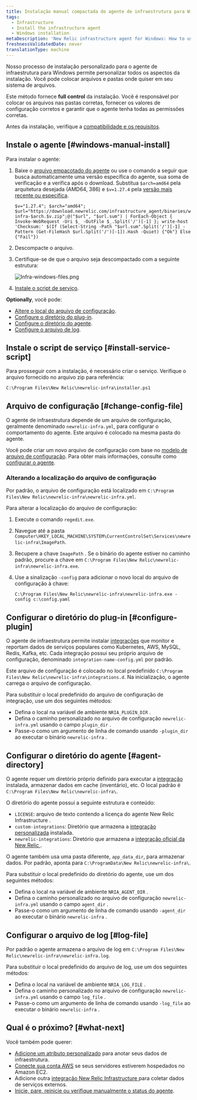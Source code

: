 ```yaml
---
title: Instalação manual compactada do agente de infraestrutura para Windows
tags:
  - Infrastructure
  - Install the infrastructure agent
  - Windows installation
metaDescription: 'New Relic infrastructure agent for Windows: How to use the manual install script so you can adapt it to your environment.'
freshnessValidatedDate: never
translationType: machine
---
```



Nosso processo de instalação personalizado para o agente de infraestrutura para Windows permite personalizar todos os aspectos da instalação. Você pode colocar arquivos e pastas onde quiser em seu sistema de arquivos.

Este método fornece <DoNotTranslate>**full control**</DoNotTranslate> da instalação. Você é responsável por colocar os arquivos nas pastas corretas, fornecer os valores de configuração corretos e garantir que o agente tenha todas as permissões corretas.

Antes da instalação, verifique a [compatibilidade e os requisitos](/docs/infrastructure/install-infrastructure-agent/get-started/requirements-infrastructure-agent).

## Instale o agente [#windows-manual-install]

Para instalar o agente:

1. Baixe o [arquivo empacotado do agente](https://download.newrelic.com/infrastructure_agent/binaries/windows/) ou use o comando a seguir que busca automaticamente uma versão específica do agente, sua soma de verificação e a verifica após o download. Substitua `$arch=amd64` pela arquitetura desejada (AMD64, 386) e `$v=1.27.4` pela [versão mais recente ou específica](https://github.com/newrelic/infrastructure-agent/releases/latest).

   ```
   $v="1.27.4"; $arch="amd64"; $url="https://download.newrelic.com/infrastructure_agent/binaries/windows/$arch/newrelic-infra-$arch.$v.zip";@("$url", "$url.sum") | ForEach-Object { Invoke-WebRequest -Uri $_ -OutFile $_.Split('/')[-1] }; write-host 'Checksum:' $(If (Select-String -Path "$url.sum".Split('/')[-1] -Pattern (Get-FileHash $url.Split('/')[-1]).Hash -Quiet) {"Ok"} Else {"Fail"})
   ```

2. Descompacte o arquivo.

3. Certifique-se de que o arquivo seja descompactado com a seguinte estrutura:

   <img
     title="Infra-windows-files.png"
     alt="Infra-windows-files.png"
     src={infrastructureInfraAgentWindowsFolderStructure}
   />

4. [Instale o script de serviço](#install-service-script).

<DoNotTranslate>**Optionally**</DoNotTranslate>, você pode:

* [Altere o local do arquivo de configuração](#change-config-file).
* [Configure o diretório do plug-in](#configure-plugin).
* [Configure o diretório do agente](#agent-directory).
* [Configure o arquivo de log](#log-file).

## Instale o script de serviço [#install-service-script]

Para prosseguir com a instalação, é necessário criar o serviço. Verifique o arquivo fornecido no arquivo zip para referência:

```
C:\Program Files\New Relic\newrelic-infra\installer.ps1
```

## Arquivo de configuração [#change-config-file]

O agente de infraestrutura depende de um arquivo de configuração, geralmente denominado `newrelic-infra.yml`, para configurar o comportamento do agente. Este arquivo é colocado na mesma pasta do agente.

Você pode criar um novo arquivo de configuração com base no [modelo de arquivo de configuração](/docs/infrastructure/new-relic-infrastructure/configuration/infrastructure-config-file-template-newrelic-infrayml). Para obter mais informações, consulte como [configurar o agente](/docs/infrastructure/new-relic-infrastructure/configuration/configure-infrastructure-agent).

### Alterando a localização do arquivo de configuração

Por padrão, o arquivo de configuração está localizado em `C:\Program Files\New Relic\newrelic-infra\newrelic-infra.yml`.

Para alterar a localização do arquivo de configuração:

1. Execute o comando `regedit.exe`.

2. Navegue até a pasta `Computer\HKEY_LOCAL_MACHINE\SYSTEM\CurrentControlSet\Services\newrelic-infra\ImagePath`.

3. Recupere a chave `ImagePath` . Se o binário do agente estiver no caminho padrão, procure a chave em `C:\Program Files\New Relic\newrelic-infra\newrelic-infra.exe`.

4. Use a sinalização `-config` para adicionar o novo local do arquivo de configuração à chave:

   ```
   C:\Program Files\New Relic\newrelic-infra\newrelic-infra.exe -config c:\config.yaml
   ```

## Configurar o diretório do plug-in [#configure-plugin]

O agente de infraestrutura permite instalar [integrações](/docs/infrastructure/host-integrations/get-started/introduction-host-integrations) que monitor e reportam dados de serviços populares como Kubernetes, AWS, MySQL, Redis, Kafka, etc. Cada integração possui seu próprio arquivo de configuração, denominado `integration-name-config.yml` por padrão.

Este arquivo de configuração é colocado no local predefinido `C:\Program Files\New Relic\newrelic-infra\integrations.d`. Na inicialização, o agente carrega o arquivo de configuração.

Para substituir o local predefinido do arquivo de configuração de integração, use um dos seguintes métodos:

* Defina o local na variável de ambiente `NRIA_PLUGIN_DIR` .
* Defina o caminho personalizado no arquivo de configuração `newrelic-infra.yml` usando o campo `plugin_dir` .
* Passe-o como um argumento de linha de comando usando `-plugin_dir` ao executar o binário `newrelic-infra` .

## Configurar o diretório do agente [#agent-directory]

O agente requer um diretório próprio definido para executar a [integração](/docs/infrastructure/host-integrations/get-started/introduction-host-integrations) instalada, armazenar dados em cache (inventário), etc. O local padrão é `C:\Program Files\New Relic\newrelic-infra\`.

O diretório do agente possui a seguinte estrutura e conteúdo:

* `LICENSE`: arquivo de texto contendo a licença do agente New Relic Infrastructure .
* `custom-integrations`: Diretório que armazena a [integração personalizada](/docs/integrations/integrations-sdk/getting-started/introduction-infrastructure-integrations-sdk) instalada.
* `newrelic-integrations`: Diretório que armazena a [integração oficial da New Relic ](/docs/infrastructure/host-integrations/get-started/introduction-host-integrations).

O agente também usa uma pasta diferente, `app_data_dir`, para armazenar dados. Por padrão, aponta para `C:\ProgramData\New Relic\newrelic-infra\`.

Para substituir o local predefinido do diretório do agente, use um dos seguintes métodos:

* Defina o local na variável de ambiente `NRIA_AGENT_DIR` .
* Defina o caminho personalizado no arquivo de configuração `newrelic-infra.yml` usando o campo `agent_dir` .
* Passe-o como um argumento de linha de comando usando `-agent_dir` ao executar o binário `newrelic-infra` .

## Configurar o arquivo de log [#log-file]

Por padrão o agente armazena o arquivo de log em `C:\Program Files\New Relic\newrelic-infra\newrelic-infra.log`.

Para substituir o local predefinido do arquivo de log, use um dos seguintes métodos:

* Defina o local na variável de ambiente `NRIA_LOG_FILE` .
* Defina o caminho personalizado no arquivo de configuração `newrelic-infra.yml` usando o campo `log_file` .
* Passe-o como um argumento de linha de comando usando `-log_file` ao executar o binário `newrelic-infra` .

<InstallFeedback/>

## Qual é o próximo? [#what-next]

Você também pode querer:

* [Adicione um atributo personalizado](/docs/infrastructure/install-infrastructure-agent/configuration/infrastructure-agent-configuration-settings/#custom-attributes) para anotar seus dados de infraestrutura.
* [Conecte sua conta AWS](/docs/integrations/amazon-integrations/get-started/connect-aws-new-relic-infrastructure-monitoring/) se seus servidores estiverem hospedados no Amazon EC2.
* Adicione outra [integração New Relic Infrastructure ](/docs/integrations/infrastructure-integrations/get-started/introduction-infrastructure-integrations/)para coletar dados de serviços externos.
* [Inicie, pare, reinicie ou verifique manualmente o status do agente](/docs/infrastructure/install-infrastructure-agent/manage-your-agent/start-stop-restart-infrastructure-agent/#windows).